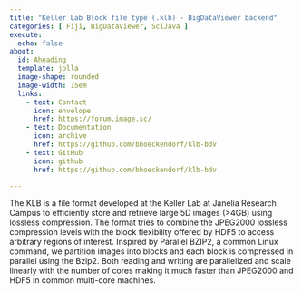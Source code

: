 ```yaml
---
title: "Keller Lab Block file type (.klb) - BigDataViewer backend"
categories: [ Fiji, BigDataViewer, SciJava ]
execute:
  echo: false
about:
  id: Aheading
  template: jolla
  image-shape: rounded
  image-width: 15em
  links:
    - text: Contact
      icon: envelope
      href: https://forum.image.sc/
    - text: Documentation
      icon: archive
      href: https://github.com/bhoeckendorf/klb-bdv
    - text: GitHub
      icon: github
      href: https://github.com/bhoeckendorf/klb-bdv

---
```


::: {.alignleft}

The KLB is a file format developed at the Keller Lab at Janelia Research Campus to efficiently store
		and retrieve large 5D images (&gt;4GB) using lossless compression. The format tries to combine the JPEG2000
		lossless compression levels with the block flexibility offered by HDF5 to access arbitrary regions of interest.
		Inspired by Parallel BZIP2, a common Linux command, we partition images into blocks and each block is compressed
		in parallel using the Bzip2. Both reading and writing are parallelized and scale linearly with the number of
		cores making it much faster than JPEG2000 and HDF5 in common multi-core machines.
	

:::
